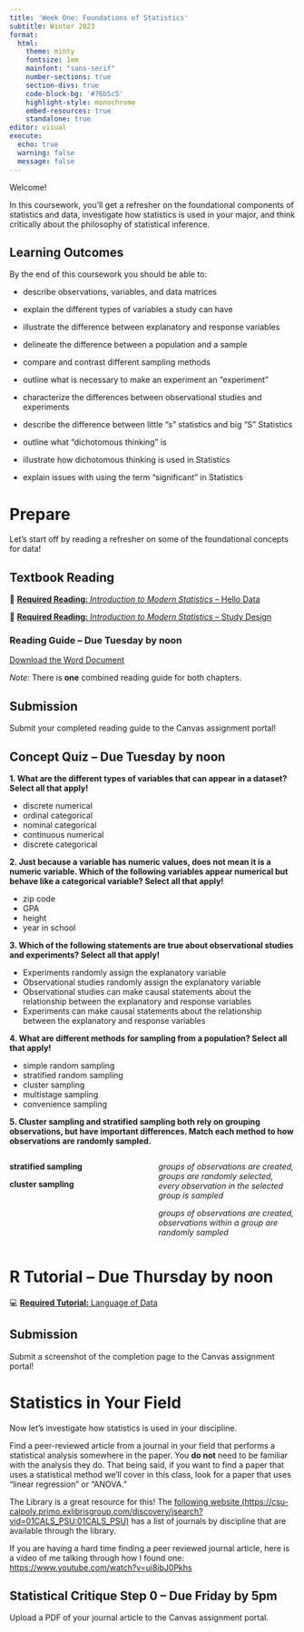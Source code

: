 ```yaml
---
title: 'Week One: Foundations of Statistics'
subtitle: Winter 2023
format:
  html:
    theme: minty
    fontsize: 1em
    mainfont: "sans-serif"
    number-sections: true
    section-divs: true
    code-block-bg: '#76b5c5'
    highlight-style: monochrome
    embed-resources: true
    standalone: true
editor: visual
execute:
  echo: true
  warning: false
  message: false
---
```


Welcome!

In this coursework, you'll get a refresher on the foundational components of statistics and data, investigate how statistics is used in your major, and think critically about the philosophy of statistical inference.

## Learning Outcomes

By the end of this coursework you should be able to:

-   describe observations, variables, and data matrices

-   explain the different types of variables a study can have

-   illustrate the difference between explanatory and response variables

-   delineate the difference between a population and a sample

-   compare and contrast different sampling methods

-   outline what is necessary to make an experiment an "experiment"

-   characterize the differences between observational studies and experiments

-   describe the difference between little "s" statistics and big "S" Statistics

-   outline what "dichotomous thinking" is

-   illustrate how dichotomous thinking is used in Statistics

-   explain issues with using the term "significant" in Statistics

# Prepare

Let's start off by reading a refresher on some of the foundational concepts for data!

## Textbook Reading

📖 [**Required Reading:** *Introduction to Modern Statistics* -- Hello Data](https://openintro-ims.netlify.app/data-hello.html)

📖 [**Required Reading:** *Introduction to Modern Statistics* -- Study Design](https://openintro-ims.netlify.app/data-design.html)

### Reading Guide -- Due Tuesday by noon

[Download the Word Document](reading-guide/week1-reading.docx)

*Note:* There is **one** combined reading guide for both chapters.

::: callout-note
# Submission

Submit your completed reading guide to the Canvas assignment portal!
:::

## Concept Quiz -- Due Tuesday by noon

**1. What are the different types of variables that can appear in a dataset? Select all that apply!**

-   discrete numerical
-   ordinal categorical
-   nominal categorical
-   continuous numerical
-   discrete categorical

**2. Just because a variable has numeric values, does not mean it is a numeric variable. Which of the following variables appear numerical but behave like a categorical variable? Select all that apply!**

-   zip code
-   GPA
-   height
-   year in school

**3. Which of the following statements are true about observational studies and experiments? Select all that apply!**

-   Experiments randomly assign the explanatory variable
-   Observational studies randomly assign the explanatory variable
-   Observational studies can make causal statements about the relationship between the explanatory and response variables
-   Experiments can make causal statements about the relationship between the explanatory and response variables

**4. What are different methods for sampling from a population? Select all that apply!**

-   simple random sampling
-   stratified random sampling
-   cluster sampling
-   multistage sampling
-   convenience sampling

**5. Cluster sampling and stratified sampling both rely on grouping observations, but have important differences. Match each method to how observations are randomly sampled.**

::: columns
::: {.column width="35%"}
**stratified sampling**

**cluster sampling**
:::

::: {.column width="35%"}
*groups of observations are created, groups are randomly selected, every observation in the selected group is sampled*

*groups of observations are created, observations within a group are randomly sampled*
:::
:::

# R Tutorial -- Due Thursday by noon

💻 [**Required Tutorial:** Language of Data](https://openintro.shinyapps.io/ims-01-data-01/#section-welcome)

::: callout-note
# Submission

Submit a screenshot of the completion page to the Canvas assignment portal!
:::

# Statistics in Your Field

Now let's investigate how statistics is used in your discipline.

Find a peer-reviewed article from a journal in your field that performs a statistical analysis somewhere in the paper. You **do not** need to be familiar with the analysis they do. That being said, if you want to find a paper that uses a statistical method we'll cover in this class, look for a paper that uses "linear regression" or "ANOVA."

The Library is a great resource for this! The [following website (https://csu-calpoly.primo.exlibrisgroup.com/discovery/jsearch?vid=01CALS_PSU:01CALS_PSU)](https://csu-calpoly.primo.exlibrisgroup.com/discovery/jsearch?vid=01CALS_PSU:01CALS_PSU) has a list of journals by discipline that are available through the library.

::: callout-tip
If you are having a hard time finding a peer reviewed journal article, here is a video of me talking through how I found one: <https://www.youtube.com/watch?v=ui8ibJ0Pkhs>
:::

## Statistical Critique Step 0 -- Due Friday by 5pm

Upload a PDF of your journal article to the Canvas assignment portal.

